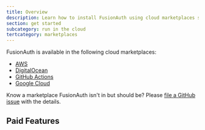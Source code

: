 ```yaml
---
title: Overview
description: Learn how to install FusionAuth using cloud marketplaces such as AWS.
section: get started
subcategory: run in the cloud
tertcategory: marketplaces
---
```


FusionAuth is available in the following cloud marketplaces:

* [AWS](/docs/get-started/run-in-the-cloud/marketplaces/aws)
* [DigitalOcean](/docs/get-started/run-in-the-cloud/marketplaces/digitalocean)
* [GitHub Actions](/docs/get-started/run-in-the-cloud/marketplaces/github-actions)
* [Google Cloud](/docs/get-started/run-in-the-cloud/marketplaces/google-cloud)

Know a marketplace FusionAuth isn't in but should be? Please [file a GitHub issue](https://github.com/FusionAuth/fusionauth-issues/issues/) with the details.

## Paid Features

<PaidFeatures />
